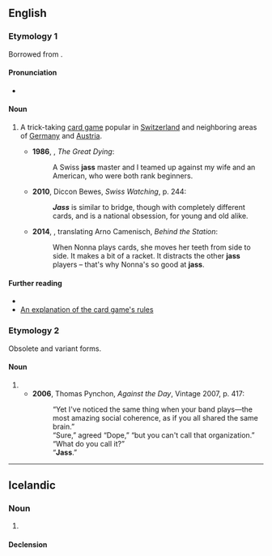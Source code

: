 {{also|Jass}}
==English==

===Etymology 1===
Borrowed from {{bor|en|gsw|Jass}}.

====Pronunciation====
* {{a|UK}} {{IPA|en|/jas/}}

====Noun====
{{en-noun|-}}

# {{lb|en|card games}} A trick-taking [[card game]] popular in [[Switzerland]] and neighboring areas of [[Germany]] and [[Austria]].
#* '''1986''', {{w|Kenneth Hsu}}, ''The Great Dying'':
#*: A Swiss '''jass''' master and I teamed up against my wife and an American, who were both rank beginners.
#* '''2010''', Diccon Bewes, ''Swiss Watching'', p. 244:
#*: '''''Jass''''' is similar to bridge, though with completely different cards, and is a national obsession, for young and old alike.
#* '''2014''', {{w|Donal McLaughlin}}, translating Arno Camenisch, ''Behind the Station'':
#*: When Nonna plays cards, she moves her teeth from side to side. It makes a bit of a racket. It distracts the other '''jass''' players – that's why Nonna's so good at '''jass'''.

====Further reading====
* {{pedia|lang=en}}
* [https://www.pagat.com/jass/swjass.html An explanation of the card game's rules]

===Etymology 2===
Obsolete and variant forms.

====Noun====
{{en-noun|-}}

# {{obsolete spelling of|en|jazz}}
#* '''2006''', Thomas Pynchon, ''Against the Day'', Vintage 2007, p. 417:
#*: “Yet I've noticed the same thing when your band plays—the most amazing social coherence, as if you all shared the same brain.”
#*: “Sure,” agreed “Dope,” “but you can't call that organization.”
#*: “What do you call it?”
#*: “'''Jass'''.”

----

==Icelandic==

===Noun===
{{is-noun|m|jass|-}}

# {{alt form|is|djass}}

====Declension====
{{is-decl-noun-m-s1|j|a|ss|i=i|pl=-}}